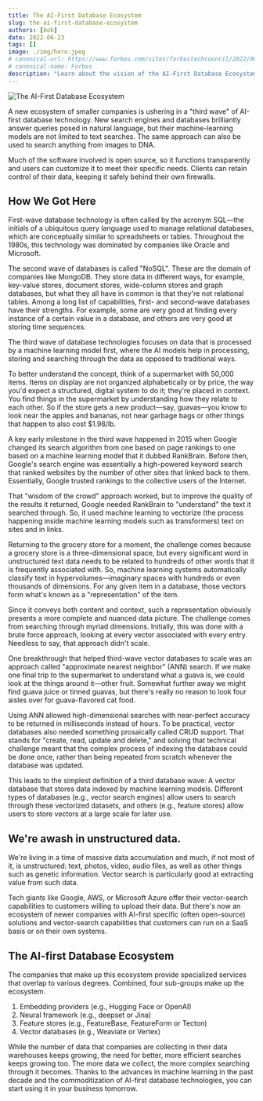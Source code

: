 ```yaml
---
title: The AI-First Database Ecosystem
slug: the-ai-first-database-ecosystem
authors: [bob]
date: 2022-06-23
tags: []
image: ./img/hero.jpeg
# canonical-url: https://www.forbes.com/sites/forbestechcouncil/2022/06/23/the-ai-first-database-ecosystem/
# canonical-name: Forbes
description: "Learn about the vision of the AI-First Database Ecosystem, which drives the R&D of the databases of the future."
---
```

![The AI-First Database Ecosystem](./img/hero.jpeg)

<!-- truncate -->

A new ecosystem of smaller companies is ushering in a "third wave" of AI-first database technology. New search engines and databases brilliantly answer queries posed in natural language, but their machine-learning models are not limited to text searches. The same approach can also be used to search anything from images to DNA.

Much of the software involved is open source, so it functions transparently and users can customize it to meet their specific needs. Clients can retain control of their data, keeping it safely behind their own firewalls.

## How We Got Here
First-wave database technology is often called by the acronym SQL—the initials of a ubiquitous query language used to manage relational databases, which are conceptually similar to spreadsheets or tables. Throughout the 1980s, this technology was dominated by companies like Oracle and Microsoft.

The second wave of databases is called "NoSQL". These are the domain of companies like MongoDB. They store data in different ways, for example, key-value stores, document stores, wide-column stores and graph databases, but what they all have in common is that they're not relational tables. Among a long list of capabilities, first- and second-wave databases have their strengths. For example, some are very good at finding every instance of a certain value in a database, and others are very good at storing time sequences.

The third wave of database technologies focuses on data that is processed by a machine learning model first, where the AI models help in processing, storing and searching through the data as opposed to traditional ways.

To better understand the concept, think of a supermarket with 50,000 items. Items on display are not organized alphabetically or by price, the way you'd expect a structured, digital system to do it; they're placed in context. You find things in the supermarket by understanding how they relate to each other. So if the store gets a new product—say, guavas—you know to look near the apples and bananas, not near garbage bags or other things that happen to also cost $1.98/lb.

A key early milestone in the third wave happened in 2015 when Google changed its search algorithm from one based on page rankings to one based on a machine learning model that it dubbed RankBrain. Before then, Google's search engine was essentially a high-powered keyword search that ranked websites by the number of other sites that linked back to them. Essentially, Google trusted rankings to the collective users of the Internet.

That "wisdom of the crowd" approach worked, but to improve the quality of the results it returned, Google needed RankBrain to "understand" the text it searched through. So, it used machine learning to vectorize (the process happening inside machine learning models such as transformers) text on sites and in links.

Returning to the grocery store for a moment, the challenge comes because a grocery store is a three-dimensional space, but every significant word in unstructured text data needs to be related to hundreds of other words that it is frequently associated with. So, machine learning systems automatically classify text in hypervolumes—imaginary spaces with hundreds or even thousands of dimensions. For any given item in a database, those vectors form what's known as a "representation" of the item.

Since it conveys both content and context, such a representation obviously presents a more complete and nuanced data picture. The challenge comes from searching through myriad dimensions. Initially, this was done with a brute force approach, looking at every vector associated with every entry. Needless to say, that approach didn't scale.

One breakthrough that helped third-wave vector databases to scale was an approach called "approximate nearest neighbor" (ANN) search. If we make one final trip to the supermarket to understand what a guava is, we could look at the things around it—other fruit. Somewhat further away we might find guava juice or tinned guavas, but there's really no reason to look four aisles over for guava-flavored cat food.

Using ANN allowed high-dimensional searches with near-perfect accuracy to be returned in milliseconds instead of hours. To be practical, vector databases also needed something prosaically called CRUD support. That stands for "create, read, update and delete," and solving that technical challenge meant that the complex process of indexing the database could be done once, rather than being repeated from scratch whenever the database was updated.

This leads to the simplest definition of a third database wave: A vector database that stores data indexed by machine learning models. Different types of databases (e.g., vector search engines) allow users to search through these vectorized datasets, and others (e.g., feature stores) allow users to store vectors at a large scale for later use.

## We're awash in unstructured data.
We're living in a time of massive data accumulation and much, if not most of it, is unstructured: text, photos, video, audio files, as well as other things such as genetic information. Vector search is particularly good at extracting value from such data.

Tech giants like Google, AWS, or Microsoft Azure offer their vector-search capabilities to customers willing to upload their data. But there's now an ecosystem of newer companies with AI-first specific (often open-source) solutions and vector-search capabilities that customers can run on a SaaS basis or on their own systems.

## The AI-first Database Ecosystem
The companies that make up this ecosystem provide specialized services that overlap to various degrees. Combined, four sub-groups make up the ecosystem.

1. Embedding providers (e.g., Hugging Face or OpenAI)
1. Neural framework (e.g., deepset or Jina)
1. Feature stores (e.g., FeatureBase, FeatureForm or Tecton)
1. Vector databases (e.g., Weaviate or Vertex)

While the number of data that companies are collecting in their data warehouses keeps growing, the need for better, more efficient searches keeps growing too. The more data we collect, the more complex searching through it becomes. Thanks to the advances in machine learning in the past decade and the commoditization of AI-first database technologies, you can start using it in your business tomorrow.



<WhatNext />
